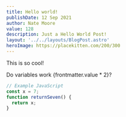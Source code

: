 ```yaml
---
title: Hello world!
publishDate: 12 Sep 2021
author: Nate Moore
value: 128
description: Just a Hello World Post!
layout: '../../layouts/BlogPost.astro'
heroImage: https://placekitten.com/200/300
---
```



<Cool name={frontmatter.name} href="https://twitter.com/n_moore" client:load />

This is so cool!

Do variables work {frontmatter.value * 2}?

```js
// Example JavaScript
const x = 7;
function returnSeven() {
  return x;
}
```
